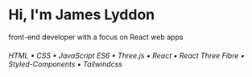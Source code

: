 # Hi, I'm James Lyddon

front-end developer with a focus on React web apps

###### *HTML ▪ CSS ▪ JavaScript ES6 ▪ Three.js ▪ React ▪ React Three Fibre ▪ Styled-Components ▪ Tailwindcss*